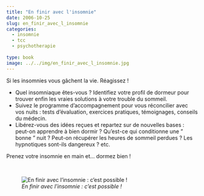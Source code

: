 ```yaml
---
title: "En finir avec l'insomnie"
date: 2006-10-25
slug: en_finir_avec_l_insomnie
categories:
  - insomnie
  - tcc
  - psychotherapie
  
type: book
image: ../../img/en_finir_avec_l_insomnie.jpg
---
```


Si les insomnies vous gâchent la vie. Réagissez !

- Quel insomniaque êtes-vous ? Identifiez votre profil de dormeur pour trouver enfin les vraies solutions à votre trouble du sommeil. 
- Suivez le programme d'accompagnement pour vous réconcilier avec vos nuits : tests d'évaluation, exercices pratiques, témoignages, conseils du médecin. 
- Libérez-vous des idées reçues et repartez sur de nouvelles bases : peut-on apprendre à bien dormir ? Qu'est-ce qui conditionne une " bonne " nuit ? Peut-on récupérer les heures de sommeil perdues ? Les hypnotiques sont-ils dangereux ? etc.

Prenez votre insomnie en main et... dormez bien ! 

<br>

![_En finir avec l'insomnie : c'est possible !_](../../img/en_finir_avec_l_insomnie.jpg)
